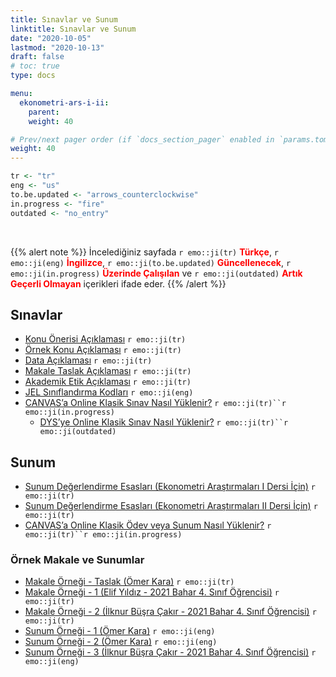 ```yaml
---
title: Sınavlar ve Sunum
linktitle: Sınavlar ve Sunum
date: "2020-10-05"
lastmod: "2020-10-13"
draft: false
# toc: true
type: docs

menu:
  ekonometri-ars-i-ii:
    parent: 
    weight: 40

# Prev/next pager order (if `docs_section_pager` enabled in `params.toml`)
weight: 40
---
```


```r
tr <- "tr"
eng <- "us"
to.be.updated <- "arrows_counterclockwise"
in.progress <- "fire"
outdated <- "no_entry"
```

<br>

{{% alert note %}}
İncelediğiniz sayfada `r emo::ji(tr)` <font color="red">**Türkçe**</font>, `r emo::ji(eng)` <font color="red">**İngilizce**</font>, `r emo::ji(to.be.updated)` <font color="red">**Güncellenecek**</font>, `r emo::ji(in.progress)` <font color="red">**Üzerinde Çalışılan**</font> ve `r emo::ji(outdated)` <font color="red">**Artık Geçerli Olmayan**</font> içerikleri ifade eder.
{{% /alert %}}

## Sınavlar
- [Konu Önerisi Açıklaması](`r paste0(ekonometri.ars.path, "Ekonometri Ars_I-II_Konu Onerisi Aciklamasi (Kara).pdf")`) `r emo::ji(tr)`
- [Örnek Konu Açıklaması](`r paste0(ekonometri.ars.path, "Ekonometri Ars_I-II_Ornek Konu Aciklamasi (Kara).pdf")`) `r emo::ji(tr)`
- [Data Açıklaması](`r paste0(ekonometri.ars.path, "Ekonometri Ars_I-II_Data Aciklamasi (Kara).pdf")`) `r emo::ji(tr)`
- [Makale Taslak Açıklaması](`r paste0(ekonometri.ars.path, "Ekonometri Ars_I-II_Makale Taslak Aciklamasi (Kara).pdf")`) `r emo::ji(tr)`
- [Akademik Etik Açıklaması](`r paste0(ekonometri.ars.path, "Ekonometri Ars_I-II_Akademik Etik Aciklamasi (Kara).pdf")`) `r emo::ji(tr)`
- [JEL Sınıflandırma Kodları](https://www.aeaweb.org/jel/guide/jel.php) `r emo::ji(eng)`
- [CANVAS'a Online Klasik Sınav Nasıl Yüklenir?]() `r emo::ji(tr)``r emo::ji(in.progress)`
    - [DYS'ye Online Klasik Sınav Nasıl Yüklenir?](https://www.youtube.com/watch?v=wsUB6-fTxA8&feature=youtu.be) `r emo::ji(tr)``r emo::ji(outdated)`

## Sunum
- [Sunum Değerlendirme Esasları (Ekonometri Araştırmaları I Dersi İçin)](`r paste0(ekonometri.ars.path, "Ekonometri Ars_I_Sunum Degerlendirme (Kara).pdf")`) `r emo::ji(tr)`
- [Sunum Değerlendirme Esasları (Ekonometri Araştırmaları II Dersi İçin)](`r paste0(ekonometri.ars.path, "Ekonometri Ars_II_Sunum Degerlendirme (Kara).pdf")`) `r emo::ji(tr)`
- [CANVAS'a Online Klasik Ödev veya Sunum Nasıl Yüklenir?]() `r emo::ji(tr)``r emo::ji(in.progress)`

### Örnek Makale ve Sunumlar
- [Makale Örneği - Taslak (Ömer Kara)](`r paste0(ekonometri.ars.path, "Article.pdf")`) `r emo::ji(tr)`
- [Makale Örneği - 1 (Elif Yıldız - 2021 Bahar 4. Sınıf Öğrencisi)](`r paste0(ekonometri.ars.path, "Makale__Ornek_1__Elif Yildiz.pdf")`) `r emo::ji(tr)`
- [Makale Örneği - 2 (İlknur Büşra Çakır - 2021 Bahar 4. Sınıf Öğrencisi)](`r paste0(ekonometri.ars.path, "Makale__Ornek_1__Ilknur Busra Cakir.pdf")`) `r emo::ji(tr)`
- [Sunum Örneği - 1 (Ömer Kara)](`r paste0(ekonometri.ars.path, "Sunum__Ornek_1__Omer Kara.pdf")`) `r emo::ji(eng)`
- [Sunum Örneği - 2 (Ömer Kara)](`r paste0(ekonometri.ars.path, "Sunum__Ornek_2__Omer Kara.pdf")`) `r emo::ji(eng)`
- [Sunum Örneği - 3 (İlknur Büşra Çakır - 2021 Bahar 4. Sınıf Öğrencisi)](`r paste0(ekonometri.ars.path, "Sunum__Ornek_3__Ilknur Busra Cakir.pptx")`) `r emo::ji(eng)`
